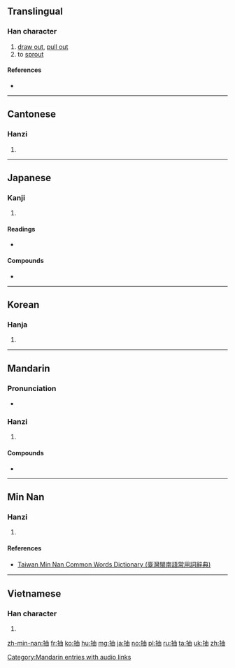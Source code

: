 ==Translingual==

===Han character===
{{Han char|rn=64|rad=手|as=05|sn=8|four=55060|canj=QLW|ids=⿰扌由}}

# [[draw out]], [[pull out]]
# to [[sprout]]

====References====
* {{Han ref|kx=0424.080|dkj=11930|dj=0772.040|hdz=31852.020|uh=62BD|ud=25277|bh=A9E2|bd=43490}}

----

==Cantonese==

===Hanzi===
{{yue-hanzi|jyut=cau1|y=chau1}}

# {{defn|lang=yue|sort=手05}}

----

==Japanese==

===Kanji===
{{ja-kanji|grade=c|rs=手05}}

# {{defn|lang=ja|sort=手05}}

====Readings====
* {{ja-readings|goon=[[ちゅう]] (chū)|kanon=[[ちゅう]] (chū)|kun=[[ぬく]] (nuku), [[ひく]] (hiku)}}

====Compounds====
* {{l|ja|抽象|tr=[[ちゅうしょう]], chūshō}}

----

==Korean==

===Hanja===
{{ko-hanja|hangeul=추|eumhun=|rv=chu|mr=ch'u|y=chwu}}

# {{defn|lang=ko|sort=手05}}

----

==Mandarin==

===Pronunciation===
* {{audio|zh-chōu.ogg|audio|lang=cmn}}

===Hanzi===
{{cmn-hanzi|pin=[[chōu]] ([[chou1]]), [[jié]] ([[jie2]])|wg=ch'ou<sup>1</sup>, chieh<sup>2</sup>}}

# {{defn|lang=cmn|sort=手05}}

====Compounds====
* {{l|cmn|抽象|tr=chōuxiàng}}

[[Category:Mandarin entries with audio links]]

----

==Min Nan==

===Hanzi===
{{nan-hanzi|tlpa=thiu}}

# {{defn|lang=nan|sort=手05}}

====References====
* [http://twblg.dict.edu.tw/holodict_new/result_detail.jsp?n_no=3959&curpage=1&sample=%E6%8A%BD&radiobutton=1&querytarget=1&limit=20&pagenum=1&rowcount=19 Taiwan Min Nan Common Words Dictionary (臺灣閩南語常用詞辭典)]

----

==Vietnamese==

===Han character===
{{vi-hantu|[[trừu]], [[ắp]], [[ép]], [[ẹp]], [[trìu]]|rs=手05}}

# {{defn|lang=vi}}

[[zh-min-nan:抽]]
[[fr:抽]]
[[ko:抽]]
[[hu:抽]]
[[mg:抽]]
[[ja:抽]]
[[no:抽]]
[[pl:抽]]
[[ru:抽]]
[[ta:抽]]
[[uk:抽]]
[[zh:抽]]